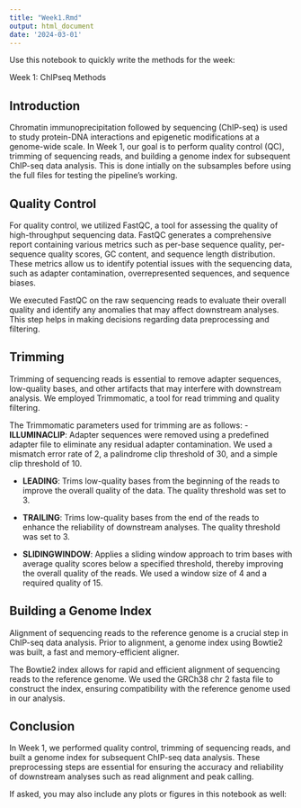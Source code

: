 ```yaml
---
title: "Week1.Rmd"
output: html_document
date: '2024-03-01'
---
```


Use this notebook to quickly write the methods for the week:

Week 1: ChIPseq Methods

## Introduction

Chromatin immunoprecipitation followed by sequencing (ChIP-seq) is used to study protein-DNA 
interactions and epigenetic modifications at a genome-wide scale. In Week 1, our goal is to perform quality 
control (QC), trimming of sequencing reads, and building a genome index for subsequent ChIP-seq data analysis.
This is done intially on the subsamples before using the full files for testing the pipeline's working.

## Quality Control

For quality control, we utilized FastQC, a tool for assessing the quality of high-throughput sequencing data. 
FastQC generates a comprehensive report containing various metrics such as per-base sequence quality, per-sequence 
quality scores, GC content, and sequence length distribution. These metrics allow us to identify potential issues with
the sequencing data, such as adapter contamination, overrepresented sequences, and sequence biases.

We executed FastQC on the raw sequencing reads to evaluate their overall quality and identify any anomalies that may
affect downstream analyses. This step helps in making decisions regarding data preprocessing and filtering.

## Trimming

Trimming of sequencing reads is essential to remove adapter sequences, low-quality bases, and other artifacts that 
may interfere with downstream analysis. We employed Trimmomatic, a tool for read trimming and quality filtering.

The Trimmomatic parameters used for trimming are as follows:
- **ILLUMINACLIP**: Adapter sequences were removed using a predefined adapter file to eliminate any residual adapter 
contamination. We used a mismatch error rate of 2, a palindrome clip threshold of 30, and a simple clip threshold of 10.

- **LEADING**: Trims low-quality bases from the beginning of the reads to improve the overall quality of the data.
The quality threshold was set to 3.

- **TRAILING**: Trims low-quality bases from the end of the reads to enhance the reliability of downstream analyses.
The quality threshold was set to 3.

- **SLIDINGWINDOW**: Applies a sliding window approach to trim bases with average quality scores below a specified 
threshold, thereby improving the overall quality of the reads. We used a window size of 4 and a required quality of 15.

## Building a Genome Index

Alignment of sequencing reads to the reference genome is a crucial step in ChIP-seq data analysis. 
Prior to alignment, a genome index using Bowtie2 was built, a fast and memory-efficient aligner.

The Bowtie2 index allows for rapid and efficient alignment of sequencing reads to the reference genome. 
We used the GRCh38 chr 2 fasta file to construct the index, ensuring compatibility with the reference genome
used in our analysis.

## Conclusion

In Week 1, we performed quality control, trimming of sequencing reads, and built a genome index for subsequent 
ChIP-seq data analysis. These preprocessing steps are essential for ensuring the accuracy and reliability of 
downstream analyses such as read alignment and peak calling. 

If asked, you may also include any plots or figures in this notebook as well:

